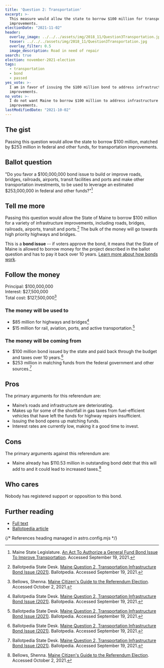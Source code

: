 ```yaml
---
title: 'Question 2: Transportation'
excerpt: >-
  This measure would allow the state to borrow $100 million for transportation
  improvements.
electionDate: "2021-11-02"
header:
  overlay_image: ../../../assets/img/2018_11/Question3Transportation.jpg
  teaser: ../../../assets/img/2018_11/Question3Transportation.jpg
  overlay_filter: 0.5
  image_description: Road in need of repair
search: true
election: november-2021-election
tags:
  - transportation
  - bond
  - passed
yes_vote: >-
  I am in favor of issuing the $100 million bond to address infrastructure
  improvements.
no_vote: >-
  I do not want Maine to borrow $100 million to address infrastructure
  improvements.
lastModifiedDate: "2021-10-02"
---
```


## The gist

Passing this question would allow the state to borrow $100 million, matched by $253 million in federal and other funds, for transportation improvements.

## Ballot question

"Do you favor a $100,000,000 bond issue to build or improve roads, bridges, railroads, airports, transit facilities and ports and make other transportation investments, to be used to leverage an estimated $253,000,000 in federal and other funds?"[^1]

<YesNoTable yesContent={frontmatter.yes_vote} noContent={frontmatter.no_vote} />

## Tell me more

Passing this question would allow the State of Maine to borrow $100 million for a variety of infrastructure improvements, including roads, bridges, railroads, airports, transit and ports.[^2] The bulk of the money will go towards high priority highways and bridges.

This is a **bond issue** -- if voters approve the bond, it means that the State of Maine is allowed to borrow money for the project described in the ballot question and has to pay it back over 10 years. [Learn more about how bonds work](/bonds).

## Follow the money

Principal: $100,000,000
<br />Interest: $27,500,000
<br />Total cost: $127,500,000[^3]

### The money will be used to

- $85 million for highways and bridges[^2]
- $15 million for rail, aviation, ports, and active transportation.[^2]

### The money will be coming from

- $100 million bond issued by the state and paid back through the budget and taxes over 10 years.[^2]
- $253 million in matching funds from the federal government and other sources.[^2]

## Pros

The primary arguments for this referendum are:

- Maine’s roads and infrastructure are deteriorating.
- Makes up for some of the shortfall in gas taxes from fuel-efficient vehicles that have left the funds for highway repairs insufficient.
- Issuing the bond opens up matching funds.
- Interest rates are currently low, making it a good time to invest.

## Cons

The primary arguments against this referendum are:

- Maine already has $110.53 million in outstanding bond debt that this will add to and it could lead to increased taxes.[^3]

## Who cares

Nobody has registered support or opposition to this bond.

## Further reading

- [Full text](http://legislature.maine.gov/ros/LawsOfMaine/breeze/Law/getDocById/?docId=78979)
- [Ballotpedia article](<https://ballotpedia.org/Maine_Question_2,_Transportation_Infrastructure_Bond_Issue_(2021)>)

{/* References heading managed in astro.config.mjs */}

[^1]: Maine State Legislature. [An Act To Authorize a General Fund Bond Issue To Improve Transportation](http://legislature.maine.gov/ros/LawsOfMaine/breeze/Law/getDocById/?docId=78979). Accessed September 19, 2021.
[^2]: Ballotpedia State Desk. [Maine Question 2, Transportation Infrastructure Bond Issue (2021)](<https://ballotpedia.org/Maine_Question_2,_Transportation_Infrastructure_Bond_Issue_(2021)>). Ballotpedia. Accessed September 19, 2021.
[^3]: Bellows, Shenna. [Maine Citizen's Guide to the Referendum Election](https://www.maine.gov/sos/cec/elec/upcoming/pdf/11-21citizensguide.pdf). Accessed October 2, 2021.
